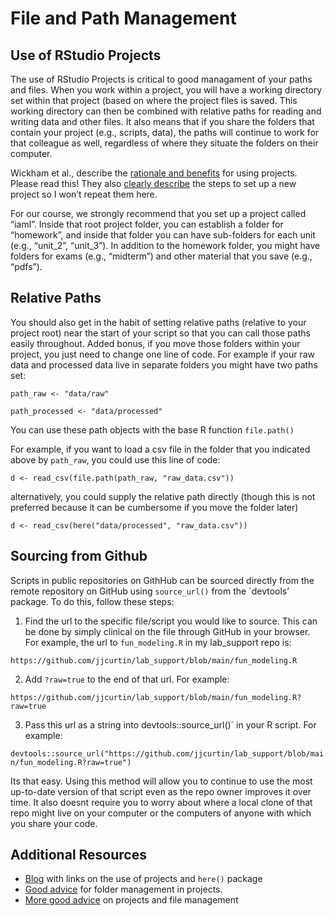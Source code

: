 # File and Path Management

## Use of RStudio Projects
The use of RStudio Projects is critical to good managament of your paths and files.  When you work within a project, you will have a working directory set within that project (based on where the project files is saved.  This working directory can then be combined with relative paths for reading and writing data and other files.   It also means that if you share the folders that contain your project (e.g., scripts, data), the paths will continue to work for that colleague as well, regardless of where they situate the folders on their computer.

Wickham et al., describe the [rationale and benefits](https://r4ds.hadley.nz/workflow-scripts.html#projects) for using projects.  Please read this!   They also [clearly describe](https://r4ds.hadley.nz/workflow-scripts.html#rstudio-projects) the steps to set up a new project so I won't repeat them here. 

For our course, we strongly recommend that you set up a project called "iaml".  Inside that root project folder, you can establish a folder for "homework", and inside that folder you can have sub-folders for each unit (e.g., "unit_2", "unit_3"). In addition to the homework folder, you might have folders for exams (e.g., "midterm") and other material that you save (e.g., "pdfs").

## Relative Paths       
You should also get in the habit of setting relative paths (relative to your project root) near the start of your script so that you can call those paths easily throughout.  Added bonus, if you move those folders within your project, you just need to change one line of code.  For example if your raw data and processed data live in separate folders you might have two paths set:

`path_raw <- "data/raw"`

`path_processed <- "data/processed"`

You can use these path objects with the base R function `file.path()`  

For example, if you want to load a csv file in the folder that you indicated above by `path_raw`, you could use this line of code:

`d <- read_csv(file.path(path_raw, "raw_data.csv"))`

alternatively, you could supply the relative path directly (though this is not preferred because it can be cumbersome if you move the folder later)

`d <- read_csv(here("data/processed", "raw_data.csv"))`


## Sourcing from Github
Scripts in public repositories on GithHub can be sourced directly from the remote repository on GitHub using `source_url()` from the `devtools' package.  To do this, follow these steps:

1. Find the url to the specific file/script you would like to source.  This can be done by simply clinical on the file through GitHub in your browser.  For example, the url to `fun_modeling.R` in my lab_support repo is: 

`https://github.com/jjcurtin/lab_support/blob/main/fun_modeling.R`

2.  Add `?raw=true` to the end of that url.  For example:

`https://github.com/jjcurtin/lab_support/blob/main/fun_modeling.R?raw=true`

3.  Pass this url as a string into devtools::source_url()` in your R script.  For example:

`devtools::source_url("https://github.com/jjcurtin/lab_support/blob/main/fun_modeling.R?raw=true")`

Its that easy.  Using this method will allow you to continue to use the most up-to-date version of that script even as the repo owner improves it over time.  It also doesnt require you to worry about where a local clone of that repo might live on your computer or the computers of anyone with which you share your code.


## Additional Resources
* [Blog](https://malco.io/2018/11/05/why-should-i-use-the-here-package-when-i-m-already-using-projects/) with links on the use of projects and `here()` package
* [Good advice](https://bookdown.org/daniel_dauber_io/r4np_book/starting-your-r-projects.html#organising-your-projects) for folder management in projects.
* [More good advice](https://www.r-bloggers.com/2020/01/rstudio-projects-and-working-directories-a-beginners-guide/) on projects and file management